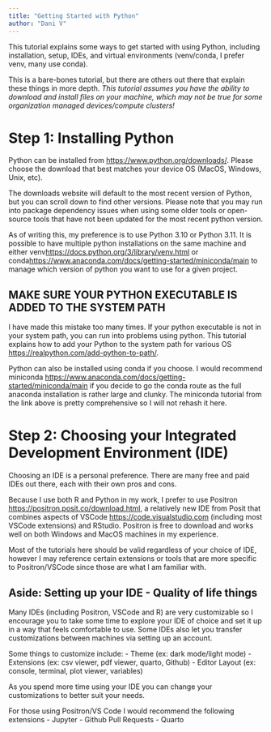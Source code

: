 ```yaml
---
title: "Getting Started with Python"
author: "Dani V"
---
```


This tutorial explains some ways to get started with using Python, including installation, setup, IDEs, and virtual environments (venv/conda, I prefer venv, many use conda). 

This is a bare-bones tutorial, but there are others out there that explain these things in more depth. *This tutorial assumes you have the ability to download and install files on your machine, which may not be true for some organization managed devices/compute clusters!* 

# Step 1: Installing Python

Python can be installed from <https://www.python.org/downloads/>. Please choose the download that best matches your device OS (MacOS, Windows, Unix, etc). 

The downloads website will default to the most recent version of Python, but you can scroll down to find other versions. Please note that you may run into package dependency issues when using some older tools or open-source tools that have not been updated for the most recent python version. 

As of writing this, my preference is to use Python 3.10 or Python 3.11. It is possible to have multiple python installations on the same machine and either venv<https://docs.python.org/3/library/venv.html> or conda<https://www.anaconda.com/docs/getting-started/miniconda/main> to manage which version of python you want to use for a given project. 

<div class="callout-warning"> 
## MAKE SURE YOUR PYTHON EXECUTABLE IS ADDED TO THE SYSTEM PATH
I have made this mistake too many times. If your python executable is not in your system path, you can run into problems using python. This tutorial explains how to add your Python to the system path for various OS <https://realpython.com/add-python-to-path/>. 
</div>

Python can also be installed using conda if you choose. I would recommend miniconda <https://www.anaconda.com/docs/getting-started/miniconda/main> if you decide to go the conda route as the full anaconda installation is rather large and clunky. The miniconda tutorial from the link above is pretty comprehensive so I will not rehash it here. 

# Step 2: Choosing your Integrated Development Environment (IDE)

Choosing an IDE is a personal preference. There are many free and paid IDEs out there, each with their own pros and cons.

Because I use both R and Python in my work, I prefer to use Positron <https://positron.posit.co/download.html>, a relatively new IDE from Posit that combines aspects of VSCode <https://code.visualstudio.com> (including most VSCode extensions) and RStudio. Positron is free to download and works well on both Windows and MacOS machines in my experience. 

Most of the tutorials here should be valid regardless of your choice of IDE, however I may reference certain extensions or tools that are more specific to Positron/VSCode since those are what I am familiar with. 

## Aside: Setting up your IDE - Quality of life things

Many IDEs (including Positron, VSCode and R) are very customizable so I encourage you to take some time to explore your IDE of choice and set it up in a way that feels comfortable to use. Some IDEs also let you transfer customizations between machines via setting up an account. 

Some things to customize include: 
    - Theme (ex: dark mode/light mode)
    - Extensions (ex: csv viewer, pdf viewer, quarto, Github)
    - Editor Layout (ex: console, terminal, plot viewer, variables)

As you spend more time using your IDE you can change your customizations to better suit your needs. 

For those using Positron/VS Code I would recommend the following extensions
    - Jupyter
    - Github Pull Requests
    - Quarto




